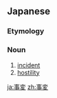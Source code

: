 {{also|事变|事變}}
==Japanese==
{{ja-kanjitab|じ|へん|yomi=on}}

===Etymology===
{{rfe|ja}}

===Noun===
{{ja-noun|じへん|kyu=事變}}

# [[incident]]
# [[hostility]]

[[ja:事変]]
[[zh:事変]]